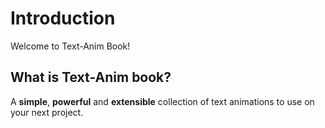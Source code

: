 # Introduction
 
Welcome to Text-Anim Book!

## What is Text-Anim book?

A **simple**, **powerful** and **extensible** collection of text animations to use on your next project.